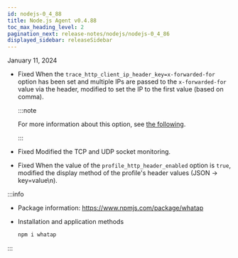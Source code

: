 ```yaml
---
id: nodejs-0_4_88
title: Node.js Agent v0.4.88
toc_max_heading_level: 2
pagination_next: release-notes/nodejs/nodejs-0_4_86
displayed_sidebar: releaseSidebar
---
```


January 11, 2024

-   <Status>Fixed</Status> When the <code>trace_http_client_ip_header_key=x-forwarded-for</code> option has been set and multiple IPs are passed to the <code>x-forwarded-for</code> value via the header, modified to set the IP to the first value (based on comma).

    :::note

    For more information about this option, see [the following](../../nodejs/agent-number-of-user#trace_http_client_ip_header_key).

    :::

-   <Status>Fixed</Status> Modified the TCP and UDP socket monitoring.

-   <Status>Fixed</Status> When the value of the <code>profile_http_header_enabled</code> option is <code>true</code>, modified the display method of the profile's header values (JSON → key=value\n).

:::info

-   Package information: https://www.npmjs.com/package/whatap

-   Installation and application methods

    ```bash
    npm i whatap
    ```

:::

